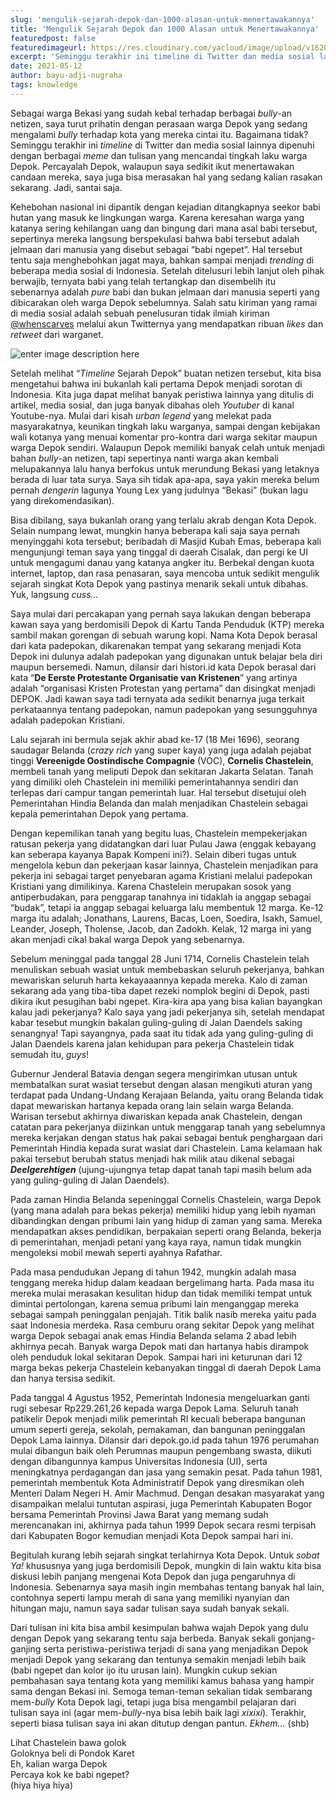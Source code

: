 ```yaml
---
slug: 'mengulik-sejarah-depok-dan-1000-alasan-untuk-menertawakannya'
title: 'Mengulik Sejarah Depok dan 1000 Alasan untuk Menertawakannya'
featuredpost: false
featuredimageurl: https://res.cloudinary.com/yacloud/image/upload/v1620798245/articles%20pictures/depok_syhukw.jpg
excerpt: 'Seminggu terakhir ini timeline di Twitter dan media sosial lainnya dipenuhi dengan berbagai meme dan tulisan yang mencandai tingkah laku warga Depok. Percayalah Depok, walaupun saya sedikit ikut menertawakan candaan mereka, saya juga bisa merasakan hal yang sedang kalian rasakan sekarang. Jadi, santai saja.'
date: 2021-05-12
author: bayu-adji-nugraha
tags: knowledge
---
```


Sebagai warga Bekasi yang sudah kebal terhadap berbagai _bully_-an netizen, saya turut prihatin dengan perasaan warga Depok yang sedang mengalami _bully_ terhadap kota yang mereka cintai itu. Bagaimana tidak? Seminggu terakhir ini _timeline_ di Twitter dan media sosial lainnya dipenuhi dengan berbagai _meme_ dan tulisan yang mencandai tingkah laku warga Depok. Percayalah Depok, walaupun saya sedikit ikut menertawakan candaan mereka, saya juga bisa merasakan hal yang sedang kalian rasakan sekarang. Jadi, santai saja.

Kehebohan nasional ini dipantik dengan kejadian ditangkapnya seekor babi hutan yang masuk ke lingkungan warga. Karena keresahan warga yang katanya sering kehilangan uang dan bingung dari mana asal babi tersebut, sepertinya mereka langsung berspekulasi bahwa babi tersebut adalah jelmaan dari manusia yang disebut sebagai “babi ngepet”. Hal tersebut tentu saja menghebohkan jagat maya, bahkan sampai menjadi _trending_ di beberapa media sosial di Indonesia. Setelah ditelusuri lebih lanjut oleh pihak berwajib, ternyata babi yang telah tertangkap dan disembelih itu sebenarnya adalah _pure_ babi dan bukan jelmaan dari manusia seperti yang dibicarakan oleh warga Depok sebelumnya. Salah satu kiriman yang ramai di media sosial adalah sebuah penelusuran tidak ilmiah kiriman [@whenscarves](https://twitter.com/whenscarves) melalui akun Twitternya yang mendapatkan ribuan _likes_ dan _retweet_ dari warganet.

![enter image description here](https://res.cloudinary.com/yacloud/image/upload/v1620798567/articles%20pictures/depok_1_eqm8xt.png)

Setelah melihat “_Timeline_ Sejarah Depok” buatan netizen tersebut, kita bisa mengetahui bahwa ini bukanlah kali pertama Depok menjadi sorotan di Indonesia. Kita juga dapat melihat banyak peristiwa lainnya yang ditulis di artikel, media sosial, dan juga banyak dibahas oleh _Youtuber_ di kanal Youtube-nya. Mulai dari kisah _urban legend_ yang melekat pada masyarakatnya, keunikan tingkah laku warganya, sampai dengan kebijakan wali kotanya yang menuai komentar pro-kontra dari warga sekitar maupun warga Depok sendiri. Walaupun Depok memiliki banyak celah untuk menjadi bahan _bully_-an netizen, tapi sepertinya nanti warga akan kembali melupakannya lalu hanya berfokus untuk merundung Bekasi yang letaknya berada di luar tata surya. Saya sih tidak apa-apa, saya yakin mereka belum pernah _dengerin_ lagunya Young Lex yang judulnya “Bekasi” (bukan lagu yang direkomendasikan).

Bisa dibilang, saya bukanlah orang yang terlalu akrab dengan Kota Depok. Selain numpang lewat, mungkin hanya beberapa kali saja saya pernah menyinggahi kota tersebut; beribadah di Masjid Kubah Emas, beberapa kali mengunjungi teman saya yang tinggal di daerah Cisalak, dan pergi ke UI untuk mengagumi danau yang katanya angker itu. Berbekal dengan kuota internet, laptop, dan rasa penasaran, saya mencoba untuk sedikit mengulik sejarah singkat Kota Depok yang pastinya menarik sekali untuk dibahas. Yuk, langsung _cuss..._

Saya mulai dari percakapan yang pernah saya lakukan dengan beberapa kawan saya yang berdomisili Depok di Kartu Tanda Penduduk (KTP) mereka sambil makan gorengan di sebuah warung kopi. Nama Kota Depok berasal dari kata padepokan, dikarenakan tempat yang sekarang menjadi Kota Depok ini dulunya adalah padepokan yang digunakan untuk belajar bela diri maupun bersemedi. Namun, dilansir dari histori.id kata Depok berasal dari kata “**De Eerste Protestante Organisatie van Kristenen**” yang artinya adalah “organisasi Kristen Protestan yang pertama” dan disingkat menjadi DEPOK. Jadi kawan saya tadi ternyata ada sedikit benarnya juga terkait perkataannya tentang padepokan, namun padepokan yang sesungguhnya adalah padepokan Kristiani.

Lalu sejarah ini bermula sejak akhir abad ke-17 (18 Mei 1696), seorang saudagar Belanda (_crazy rich_ yang super kaya) yang juga adalah pejabat tinggi **Vereenigde Oostindische Compagnie** (VOC), **Cornelis Chastelein**, membeli tanah yang meliputi Depok dan sekitaran Jakarta Selatan. Tanah yang dimiliki oleh Chastelein ini memiliki pemerintahannya sendiri dan terlepas dari campur tangan pemerintah luar. Hal tersebut disetujui oleh Pemerintahan Hindia Belanda dan malah menjadikan Chastelein sebagai kepala pemerintahan Depok yang pertama.

Dengan kepemilikan tanah yang begitu luas, Chastelein mempekerjakan ratusan pekerja yang didatangkan dari luar Pulau Jawa (enggak kebayang kan seberapa kayanya Bapak Kompeni ini?). Selain diberi tugas untuk mengelola kebun dan pekerjaan kasar lainnya, Chastelein menjadikan para pekerja ini sebagai target penyebaran agama Kristiani melalui padepokan Kristiani yang dimilikinya. Karena Chastelein merupakan sosok yang antiperbudakan, para penggarap tanahnya ini tidaklah ia anggap sebagai “budak”, tetapi ia anggap sebagai keluarga lalu membentuk 12 marga. Ke-12 marga itu adalah; Jonathans, Laurens, Bacas, Loen, Soedira, Isakh, Samuel, Leander, Joseph, Tholense, Jacob, dan Zadokh. Kelak, 12 marga ini yang akan menjadi cikal bakal warga Depok yang sebenarnya.

Sebelum meninggal pada tanggal 28 Juni 1714, Cornelis Chastelein telah menuliskan sebuah wasiat untuk membebaskan seluruh pekerjanya, bahkan mewariskan seluruh harta kekayaaannya kepada mereka. Kalo di zaman sekarang ada yang tiba-tiba dapet rezeki nomplok begini di Depok, pasti dikira ikut pesugihan babi ngepet. Kira-kira apa yang bisa kalian bayangkan kalau jadi pekerjanya? Kalo saya yang jadi pekerjanya sih, setelah mendapat kabar tesebut mungkin bakalan guling-guling di Jalan Daendels saking senangnya! Tapi sayangnya, pada saat itu tidak ada yang guling-guling di Jalan Daendels karena jalan kehidupan para pekerja Chastelein tidak semudah itu, _guys_!

Gubernur Jenderal Batavia dengan segera mengirimkan utusan untuk membatalkan surat wasiat tersebut dengan alasan mengikuti aturan yang terdapat pada Undang-Undang Kerajaan Belanda, yaitu orang Belanda tidak dapat mewariskan hartanya kepada orang lain selain warga Belanda. Warisan tersebut akhirnya diwariskan kepada anak Chastelein, dengan catatan para pekerjanya diizinkan untuk menggarap tanah yang sebelumnya mereka kerjakan dengan status hak pakai sebagai bentuk penghargaan dari Pemerintah Hindia kepada surat wasiat dari Chastelein. Lama kelamaan hak pakai tersebut berubah status menjadi hak milik atau dikenal sebagai **_Deelgerehtigen_** (ujung-ujungnya tetap dapat tanah tapi masih belum ada yang guling-guling di Jalan Daendels).

Pada zaman Hindia Belanda sepeninggal Cornelis Chastelein, warga Depok (yang mana adalah para bekas pekerja) memiliki hidup yang lebih nyaman dibandingkan dengan pribumi lain yang hidup di zaman yang sama. Mereka mendapatkan akses pendidikan, berpakaian seperti orang Belanda, bekerja di pemerintahan, menjadi petani yang kaya raya, namun tidak mungkin mengoleksi mobil mewah seperti ayahnya Rafathar.

Pada masa pendudukan Jepang di tahun 1942, mungkin adalah masa tenggang mereka hidup dalam keadaan bergelimang harta. Pada masa itu mereka mulai merasakan kesulitan hidup dan tidak memiliki tempat untuk dimintai pertolongan, karena semua pribumi lain menganggap mereka sebagai sampah peninggalan penjajah. Titik balik nasib mereka yaitu pada saat Indonesia merdeka. Rasa cemburu orang sekitar Depok yang melihat warga Depok sebagai anak emas Hindia Belanda selama 2 abad lebih akhirnya pecah. Banyak warga Depok mati dan hartanya habis dirampok oleh penduduk lokal sekitaran Depok. Sampai hari ini keturunan dari 12 marga bekas pekerja Chastelein kebanyakan tinggal di daerah Depok Lama dan hanya tersisa sedikit.

Pada tanggal 4 Agustus 1952, Pemerintah Indonesia mengeluarkan ganti rugi sebesar Rp229.261,26 kepada warga Depok Lama. Seluruh tanah patikelir Depok menjadi milik pemerintah RI kecuali beberapa bangunan umum seperti gereja, sekolah, pemakaman, dan bangunan peninggalan Depok Lama lainnya. Dilansir dari depok.go.id pada tahun 1976 perumahan mulai dibangun baik oleh Perumnas maupun pengembang swasta, diikuti dengan dibangunnya kampus Universitas Indonesia (UI), serta meningkatnya perdagangan dan jasa yang semakin pesat. Pada tahun 1981, pemerintah membentuk Kota Administratif Depok yang diresmikan oleh Menteri Dalam Negeri H. Amir Machmud. Dengan desakan masyarakat yang disampaikan melalui tuntutan aspirasi, juga Pemerintah Kabupaten Bogor bersama Pemerintah Provinsi Jawa Barat yang memang sudah merencanakan ini, akhirnya pada tahun 1999 Depok secara resmi terpisah dari Kabupaten Bogor kemudian menjadi Kota Depok sampai hari ini.

Begitulah kurang lebih sejarah singkat terlahirnya Kota Depok. Untuk _sobat Ya!_ khususnya yang juga berdomisili Depok, mungkin di lain waktu kita bisa diskusi lebih panjang mengenai Kota Depok dan juga pengaruhnya di Indonesia. Sebenarnya saya masih ingin membahas tentang banyak hal lain, contohnya seperti lampu merah di sana yang memiliki nyanyian dan hitungan maju, namun saya sadar tulisan saya sudah banyak sekali.

Dari tulisan ini kita bisa ambil kesimpulan bahwa wajah Depok yang dulu dengan Depok yang sekarang tentu saja berbeda. Banyak sekali gonjang-ganjing serta peristiwa-peristiwa terjadi di sana yang menjadikan Depok menjadi Depok yang sekarang dan tentunya semakin menjadi lebih baik (babi ngepet dan kolor ijo itu urusan lain). Mungkin cukup sekian pembahasan saya tentang kota yang memiliki kamus bahasa yang hampir sama dengan Bekasi ini. Semoga teman-teman sekalian tidak sembarang mem-_bully_ Kota Depok lagi, tetapi juga bisa mengambil pelajaran dari tulisan saya ini (agar mem-_bully_-nya bisa lebih baik lagi _xixixi_). Terakhir, seperti biasa tulisan saya ini akan ditutup dengan pantun. _Ekhem..._ (shb)

<p style={{ textAlign: 'center', fontStyle: 'italic' }}>
  Lihat Chastelein bawa golok
  <br />
  Goloknya beli di Pondok Karet
  <br />
  Eh, kalian warga Depok
  <br />
  Percaya kok ke babi ngepet?
  <br />
  (hiya hiya hiya)
</p>
